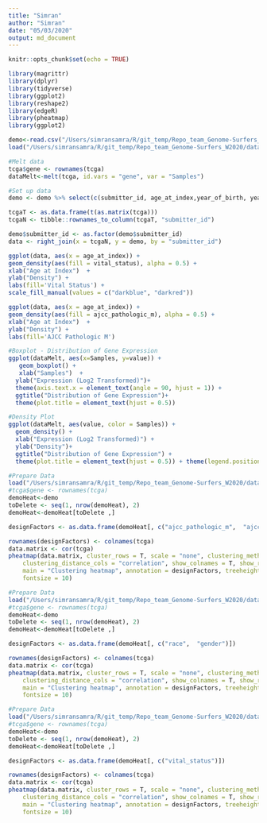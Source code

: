 ```yaml
---
title: "Simran"
author: "Simran"
date: "05/03/2020"
output: md_document
---
```


```r
knitr::opts_chunk$set(echo = TRUE)
```

```r
library(magrittr)
library(dplyr)
library(tidyverse)
library(ggplot2)
library(reshape2)
library(edgeR)
library(pheatmap)
library(ggplot2)
```

```r
demo<-read.csv("/Users/simransamra/R/git_temp/Repo_team_Genome-Surfers_W2020/data/raw_data/tcga_paad_clinical.csv", header = T)
load("/Users/simransamra/R/git_temp/Repo_team_Genome-Surfers_W2020/data/raw_data/tcga_paad.RData")

#Melt data
tcga$gene <- rownames(tcga)
dataMelt<-melt(tcga, id.vars = "gene", var = "Samples")

#Set up data
demo <- demo %>% select(c(submitter_id, age_at_index,year_of_birth, year_of_death, vital_status, race, gender, ajcc_pathologic_m, ajcc_pathologic_n,ajcc_pathologic_t, ajcc_pathologic_stage))

tcgaT <- as.data.frame(t(as.matrix(tcga)))
tcgaN <- tibble::rownames_to_column(tcgaT, "submitter_id")

demo$submitter_id <- as.factor(demo$submitter_id)
data <- right_join(x = tcgaN, y = demo, by = "submitter_id")

```

```r
ggplot(data, aes(x = age_at_index)) + 
geom_density(aes(fill = vital_status), alpha = 0.5) +
xlab("Age at Index")  + 
ylab("Density") +
labs(fill='Vital Status') +
scale_fill_manual(values = c("darkblue", "darkred"))
```

```r
ggplot(data, aes(x = age_at_index)) + 
geom_density(aes(fill = ajcc_pathologic_m), alpha = 0.5) +
xlab("Age at Index")  + 
ylab("Density") +
labs(fill='AJCC Pathologic M') 
```


```r
#Boxplot - Distribution of Gene Expression
ggplot(dataMelt, aes(x=Samples, y=value)) + 
   geom_boxplot() + 
   xlab("Samples")  + 
  ylab("Expression (Log2 Transformed)")+ 
  theme(axis.text.x = element_text(angle = 90, hjust = 1)) +
  ggtitle("Distribution of Gene Expression")+
  theme(plot.title = element_text(hjust = 0.5))
```

```r
#Density Plot
ggplot(dataMelt, aes(value, color = Samples)) + 
  geom_density() + 
  xlab("Expression (Log2 Transformed)") +
  ylab("Density")+ 
  ggtitle("Distribution of Gene Expression") +
  theme(plot.title = element_text(hjust = 0.5)) + theme(legend.position="none")
```


```r
#Prepare Data
load("/Users/simransamra/R/git_temp/Repo_team_Genome-Surfers_W2020/data/raw_data/tcga_paad.RData")
#tcga$gene <- rownames(tcga)
demoHeat<-demo
toDelete <- seq(1, nrow(demoHeat), 2)
demoHeat<-demoHeat[toDelete ,]

designFactors <- as.data.frame(demoHeat[, c("ajcc_pathologic_m",  "ajcc_pathologic_n", "ajcc_pathologic_t", "ajcc_pathologic_stage")])

rownames(designFactors) <- colnames(tcga)
data.matrix <- cor(tcga)
pheatmap(data.matrix, cluster_rows = T, scale = "none", clustering_method = "average", 
    clustering_distance_cols = "correlation", show_colnames = T, show_rownames = T, 
    main = "Clustering heatmap", annotation = designFactors, treeheight_col = 35, treeheight_row = 35,
    fontsize = 10)
```

```r
#Prepare Data
load("/Users/simransamra/R/git_temp/Repo_team_Genome-Surfers_W2020/data/raw_data/tcga_paad.RData")
#tcga$gene <- rownames(tcga)
demoHeat<-demo
toDelete <- seq(1, nrow(demoHeat), 2)
demoHeat<-demoHeat[toDelete ,]

designFactors <- as.data.frame(demoHeat[, c("race",  "gender")])

rownames(designFactors) <- colnames(tcga)
data.matrix <- cor(tcga)
pheatmap(data.matrix, cluster_rows = T, scale = "none", clustering_method = "average", 
    clustering_distance_cols = "correlation", show_colnames = T, show_rownames = T, 
    main = "Clustering heatmap", annotation = designFactors, treeheight_col = 35, treeheight_row = 35,
    fontsize = 10)
```

```r
#Prepare Data
load("/Users/simransamra/R/git_temp/Repo_team_Genome-Surfers_W2020/data/raw_data/tcga_paad.RData")
#tcga$gene <- rownames(tcga)
demoHeat<-demo
toDelete <- seq(1, nrow(demoHeat), 2)
demoHeat<-demoHeat[toDelete ,]

designFactors <- as.data.frame(demoHeat[, c("vital_status")])

rownames(designFactors) <- colnames(tcga)
data.matrix <- cor(tcga)
pheatmap(data.matrix, cluster_rows = T, scale = "none", clustering_method = "average", 
    clustering_distance_cols = "correlation", show_colnames = T, show_rownames = T, 
    main = "Clustering heatmap", annotation = designFactors, treeheight_col = 35, treeheight_row = 35,
    fontsize = 10)
```